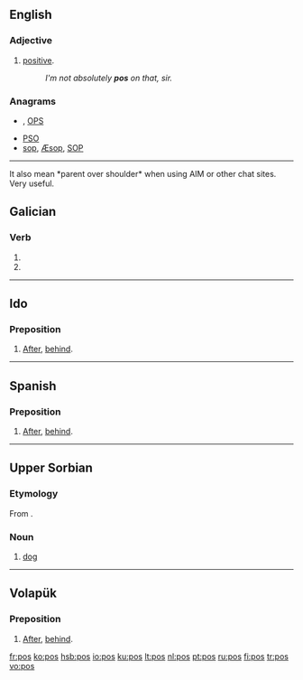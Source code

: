 {{also|POS|pòs}}
==English==

===Adjective===
{{en-adj}}

# {{UK|slang}} [[positive]].
#: ''I'm not absolutely '''pos''' on that, sir.''

===Anagrams===
* {{alphagram|[[ops#English|ops]]}} , [[OPS#English|OPS]]
* [[PSO#English|PSO]]
* [[sop#English|sop]], [[Æsop#English|Æsop]], [[SOP#English|SOP]]

----

It also mean *parent over shoulder* when using AIM or other chat sites. Very useful.

==Galician==

===Verb===
{{gl-verb-form}}

# {{conjugation of|[[poñer#Galician|poñer]]||2|s|pres|ind}}
# {{conjugation of|[[pór#Galician|pór]]||2|s|pres|ind}}

----

==Ido==

===Preposition===
{{infl|io|preposition}}

# [[after|After]], [[behind]].

----

==Spanish==

===Preposition===
{{infl|es|preposition}}

# {{archaic|lang=es}} [[after|After]], [[behind]].

----

==Upper Sorbian==

===Etymology===
From {{proto|Slavic|pьsъ|lang=hsb}}.

===Noun===
{{infl|hsb|noun|g=m}}

# [[dog]]

----

==Volapük==

===Preposition===
{{infl|vo|preposition}}

# [[after|After]], [[behind]].

[[fr:pos]]
[[ko:pos]]
[[hsb:pos]]
[[io:pos]]
[[ku:pos]]
[[lt:pos]]
[[nl:pos]]
[[pt:pos]]
[[ru:pos]]
[[fi:pos]]
[[tr:pos]]
[[vo:pos]]
